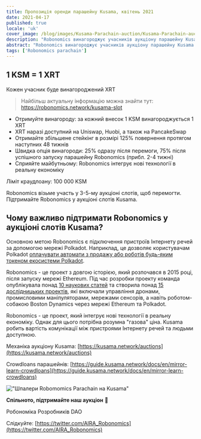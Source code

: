 ```yaml
---
title: Пропозиція оренди парашейну Kusama, квітень 2021
date: 2021-04-17
published: true
locale: 'uk'
cover_image: /blog/images/Kusama-Parachain-auction/Kusama-Parachain-auction.jpg
description: "Robonomics винагороджує учасників аукціону парашейну Kusama!"
abstract: "Robonomics винагороджує учасників аукціону парашейну Kusama!"
tags: ['Robonomics parachain']
---
```


<div class="animate-inside">

## 1 KSM = 1 XRT

</div>

<div class="text_abstract layout layout__text animate post_abstract in-viewport animate-inside">

Кожен учасник буде винагороджений XRT

</div>

> Найбільш актуальну інформацію можна знайти тут: https://robonomics.network/kusama-slot

- Отримуйте винагороду: за кожний внесок 1 KSM винагороджується 1 XRT
- XRT наразі доступний на Uniswap, Huobi, а також на PancakeSwap
- Отримайте збільшене стейкінг в розмірі 125% повернення протягом наступних 48 тижнів
- Швидка опція винагороди: 25% одразу після перемоги, 75% після успішного запуску парашейну Robonomics (прибл. 2-4 тижні)
- Сприяйте майбутньому: Robonomics інтегрує нові технології в реальну економіку

Ліміт краудлоану: 100 000 KSM

Robonomics візьме участь у 3-5-му аукціоні слотів, щоб перемогти. Підтримайте Robonomics у аукціоні слотів Kusama.

<section class="animate-inside">

## Чому важливо підтримати Robonomics у аукціоні слотів Kusama?

</section>

Основною метою Robonomics є підключення пристроїв Інтернету речей за допомогою мережі Polkadot. Наприклад, це дозволяє користувачам Polkadot [оплачувати автомати з продажу або роботів будь-яким токеном екосистеми Polkadot](https://robonomics.network/blog/robobank-introduction/).

Robonomics - це проект з довгою історією, який розпочався в 2015 році, після запуску мережі Ethereum. Під час розробки проекту команда опублікувала понад [10 наукових статей](https://robonomics.network/community#science) та створила понад [15 дослідницьких проектів](https://wiki.robonomics.network/docs/en/r-and-d-based-on-robonomics-network/), які включали управління дронами, промисловими маніпуляторами, мережами сенсорів, а навіть роботом-собакою Boston Dynamics через мережі Ethereum та Polkadot.

Robonomics - це проект, який інтегрує нові технології в реальну економіку. Однак для цього потрібна розумна "газова" ціна. Kusama робить вартість комунікації між пристроями Інтернету речей та людьми доступною.

Механіка аукціону Kusama: [https://kusama.network/auctions](https://kusama.network/auctions)

Crowdloans парашейнів: [https://guide.kusama.network/docs/en/mirror-learn-crowdloans](https://guide.kusama.network/docs/en/mirror-learn-crowdloans)

<section class="animate-inside">

!["Шпалери Robomomics Parachain на Kusama"](/blog/images/Kusama-Parachain-auction/wallpaper_KUSAMA_6.jpg)

</section>

**Спільното, підтримайте наш аукціон** 🦾

Робономіка Розробників DAO

Слідкуйте: [https://twitter.com/AIRA_Robonomics](https://twitter.com/AIRA_Robonomics)